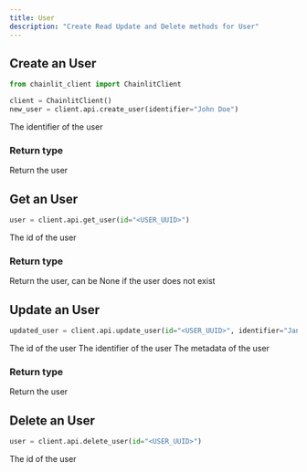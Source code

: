```yaml
---
title: User
description: "Create Read Update and Delete methods for User"
---
```


## Create an User

```python
from chainlit_client import ChainlitClient

client = ChainlitClient()
new_user = client.api.create_user(identifier="John Doe")
```

<ParamField path="identifier" type="string" required>
  The identifier of the user
</ParamField>

### Return type

<ResponseField name="user" type="User">
  Return the user
</ResponseField>

## Get an User

```python
user = client.api.get_user(id="<USER_UUID>")
```

<ParamField path="id" type="uuid" required>
  The id of the user
</ParamField>

### Return type

<ResponseField name="user" type="User">
  Return the user, can be None if the user does not exist
</ResponseField>

## Update an User

```python
updated_user = client.api.update_user(id="<USER_UUID>", identifier="Jane Doe")
```

<ParamField path="id" type="uuid" required>
  The id of the user
</ParamField>

<ParamField path="identifier" type="string">
  The identifier of the user
</ParamField>

<ParamField path="metadata" type="dict">
  The metadata of the user
</ParamField>

### Return type

<ResponseField name="user" type="User">
  Return the user
</ResponseField>

## Delete an User

```python
user = client.api.delete_user(id="<USER_UUID>")
```

<ParamField path="id" type="uuid" required>
  The id of the user
</ParamField>
